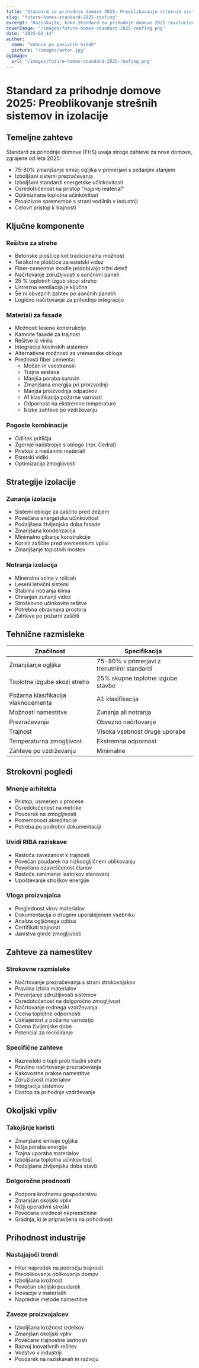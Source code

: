 ```yaml
---
title: "Standard za prihodnje domove 2025: Preoblikovanje strešnih sistemov in izolacije"
slug: "future-homes-standard-2025-roofing"
excerpt: "Raziskujte, kako Standard za prihodnje domove 2025 revolucionira stanovanjsko gradnjo z novimi zahtevami za trajnostne strešne in izolacijske rešitve."
coverImage: "/images/future-homes-standard-2025-roofing.png"
date: "2025-02-14"
author:
  name: "Vodnik po pasivnih hišah"
  picture: "/images/avtor.jpg"
ogImage:
  url: "/images/future-homes-standard-2025-roofing.png"
---
```


# Standard za prihodnje domove 2025: Preoblikovanje strešnih sistemov in izolacije

## Temeljne zahteve

Standard za prihodnje domove (FHS) uvaja stroge zahteve za nove domove, zgrajene od leta 2025:

- 75-80% zmanjšanje emisij ogljika v primerjavi s sedanjim stanjem
- Izboljšani sistemi prezračevanja
- Izboljšani standardi energetske učinkovitosti
- Osredotočenost na pristop "najprej material"
- Optimizirana toplotna učinkovitost
- Proaktivne spremembe s strani vodilnih v industriji
- Celovit pristop k trajnosti

## Ključne komponente

### Rešitve za strehe
- Betonske ploščice kot tradicionalna možnost
- Terakotne ploščice za estetski videz
- Fiber-cementne skodle pridobivajo tržni delež
- Načrtovanje združljivosti s sončnimi paneli
- 25 % toplotnih izgub skozi streho
- Ustrezna ventilacija je ključna
- Še ni obveznih zahtev po sončnih panelih
- Logično načrtovanje za prihodnjo integracijo

### Materiali za fasade
- Možnosti lesene konstrukcije
- Kamnite fasade za trajnost
- Rešitve iz vinila
- Integracija kovinskih sistemov
- Alternativne možnosti za vremenske obloge
- Prednosti fiber cementa:
  - Močan in vsestranski
  - Trajna sestava
  - Manjša poraba surovin
  - Zmanjšana energija pri proizvodnji
  - Manjša proizvodnja odpadkov
  - A1 klasifikacija požarne varnosti
  - Odpornost na ekstremne temperature
  - Nizke zahteve po vzdrževanju

### Pogoste kombinacije
- Odlitek pritličja
- Zgornje nadstropje s oblogo (npr. Cedral)
- Pristopi z mešanimi materiali
- Estetski vidiki
- Optimizacija zmogljivosti

## Strategije izolacije

### Zunanja izolacija
- Sistemi obloge za zaščito pred dežjem
- Povečana energetska učinkovitost
- Podaljšana življenjska doba fasade
- Zmanjšana kondenzacija
- Minimalno gibanje konstrukcije
- Koristi zaščite pred vremenskimi vplivi
- Zmanjšanje toplotnih mostov

### Notranja izolacija
- Mineralna volna v rolicah
- Leseni letvični sistemi
- Stabilna notranja klima
- Ohranjen zunanji videz
- Stroškovno učinkovite rešitve
- Potrebna obravnava prostora
- Zahteve po požarni zaščiti

## Tehnične razmisleke

| Značilnost | Specifikacija |
|------------|---------------|
| Zmanjšanje ogljika | 75-80% v primerjavi z trenutnimi standardi |
| Toplotne izgube skozi streho | 25% skupne toplotne izgube stavbe |
| Požarna klasifikacija vlaknocementa | A1 klasifikacija |
| Možnosti namestitve | Zunanja ali notranja |
| Prezračevanje | Obvezno načrtovanje |
| Trajnost | Visoka vsebnost druge uporabe |
| Temperaturna zmogljivost | Ekstremna odpornost |
| Zahteve po vzdrževanju | Minimalne |

## Strokovni pogledi

### Mnenje arhitekta
- Pristop, usmerjen v procese
- Osredotočenost na metrike
- Poudarek na zmogljivosti
- Pomembnost akreditacije
- Potreba po podrobni dokumentaciji

### Uvidi RIBA raziskave
- Rastoča zavezanost k trajnosti
- Povečan poudarek na nizkoogljičnem oblikovanju
- Povečana ozaveščenost članov
- Rastoče zanimanje lastnikov stanovanj
- Upoštevanje stroškov energije

### Vloga proizvajalca
- Preglednost virov materialov
- Dokumentacija o drugem uporabljenem vsebniku
- Analiza ogljičnega odtisa
- Certifikati trajnosti
- Jamstva glede zmogljivosti

## Zahteve za namestitev

### Strokovne razmisleke
- Načrtovanje prezračevanja s strani strokovnjakov
- Pravilna izbira materialov
- Preverjanje združljivosti sistemov
- Osredotočenost na dolgoročno zmogljivost
- Načrtovanje rednega vzdrževanja
- Ocena toplotne odpornosti
- Usklajenost z požarno varnostjo
- Ocena življenjske dobe
- Potencial za recikliranje

### Specifične zahteve
- Razmisleki o topli proti hladni strehi
- Pravilno načrtovanje prezračevanja
- Kakovostne prakse namestitve
- Združljivost materialov
- Integracija sistemov
- Dostop za prihodnje vzdrževanje

## Okoljski vpliv

### Takojšnje koristi
- Zmanjšane emisije ogljika
- Nižja poraba energije
- Trajna uporaba materialov
- Izboljšana toplotna učinkovitost
- Podaljšana življenjska doba stavb

### Dolgoročne prednosti
- Podpora krožnemu gospodarstvu
- Zmanjšan okoljski vpliv
- Nižji operativni stroški
- Povečana vrednost nepremičnine
- Gradnja, ki je pripravljena na prihodnost

## Prihodnost industrije

### Nastajajoči trendi
- Hiter napredek na področju trajnosti
- Preoblikovanje oblikovanja domov
- Izboljšana krožnost
- Povečan okoljski poudarek
- Inovacije v materialih
- Napredne metode namestitve

### Zaveze proizvajalcev
- Izboljšana krožnost izdelkov
- Zmanjšan okoljski vpliv
- Povečane trajnostne lastnosti
- Razvoj inovativnih rešitev
- Vodstvo v industriji
- Poudarek na raziskavah in razvoju
